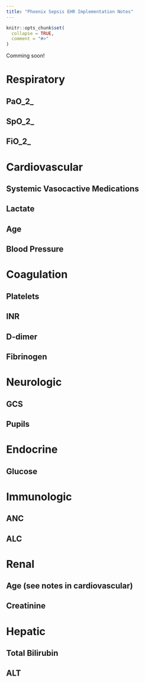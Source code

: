 ```yaml
---
title: "Phoenix Sepsis EHR Implementation Notes"
---
```


```r
knitr::opts_chunk$set(
  collapse = TRUE,
  comment = "#>"
)
```

Comming soon!

# Respiratory
## PaO_2_
## SpO_2_
## FiO_2_

# Cardiovascular
## Systemic Vasocactive Medications

## Lactate

## Age
## Blood Pressure

# Coagulation

## Platelets
## INR
## D-dimer
## Fibrinogen

# Neurologic
## GCS
## Pupils

# Endocrine
## Glucose

# Immunologic
## ANC
## ALC

# Renal
## Age (see notes in cardiovascular)
## Creatinine

# Hepatic
## Total Bilirubin
## ALT

